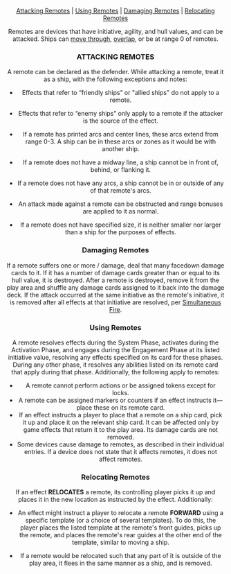 <Header title="remotes"/>

[Attacking Remotes](#attacking-remotes 'id') |
[Using Remotes](#using-remotes "id") |
[Damaging Remotes](#damaging-remotes "id") |
[Relocating Remotes](#relocating-remotes "id") 

Remotes are devices that have initiative, agility, and hull values, and can be
attacked. Ships can [move through](/article/Move), [overlap](/article/Overlap), or be at range 0 of remotes.

### ATTACKING REMOTES

A remote can be declared as the defender. While attacking a remote, treat it
as a ship, with the following exceptions and notes:
* Effects that refer to “friendly ships” or "allied ships" do not apply to a
remote.

* Effects that refer to “enemy ships” only apply to a remote if the attacker is
the source of the effect.
* If a remote has printed arcs and center lines, these arcs extend from
range 0-3. A ship can be in these arcs or zones as it would be with
another ship.
* If a remote does not have a midway line, a ship cannot be in front of,
behind, or flanking it.
* If a remote does not have any arcs, a ship cannot be in or outside of any
of that remote's arcs.
* An attack made against a remote can be obstructed and range bonuses
are applied to it as normal.
* If a remote does not have specified size, it is neither smaller nor larger
than a ship for the purposes of effects.

### Damaging Remotes

If a remote suffers one or more <Hit/>/<Crit/> damage, deal that many facedown
damage cards to it. If it has a number of damage cards greater than or
equal to its hull value, it is destroyed. After a remote is destroyed, remove it
from the play area and shuffle any damage cards assigned to it back into the
damage deck. If the attack occurred at the same initiative as the remote's
initiative, it is removed after all effects at that initiative are resolved, per
[Simultaneous Fire](/article/Simultaneous_Fire).

### Using Remotes

A remote resolves effects during the System Phase, activates during the
Activation Phase, and engages during the Engagement Phase at its listed
initiative value, resolving any effects specified on its card for these phases.
During any other phase, it resolves any abilities listed on its remote card that
apply during that phase. Additionally, the following apply to remotes:
* A remote cannot perform actions or be assigned tokens except for locks.
* A remote can be assigned markers or counters if an effect instructs it—
place these on its remote card.
* If an effect instructs a player to place that a remote on a ship card, pick it
up and place it on the relevant ship card. It can be affected only by game
effects that return it to the play area. Its damage cards are not removed.
* Some devices cause damage to remotes, as described in their individual
entries. If a device does not state that it affects remotes, it does not
affect remotes.

### Relocating Remotes

If an effect **RELOCATES** a remote, its controlling player picks it up and places it
in the new location as instructed by the effect. Additionally:

* An effect might instruct a player to relocate a remote **FORWARD** using a
specific template (or a choice of several templates). To do this, the player
places the listed template at the remote's front guides, picks up the
remote, and places the remote's rear guides at the other end of the
template, similar to moving a ship.

<ImgCenter src="/images/Remote_Move_Example.webp" alt="Relocating Foward"/>
<TextCenter text="Relocating forward (from its front guides to its rear guides)."/>

* If a remote would be relocated such that any part of it is outside of the
play area, it flees in the same manner as a ship, and is removed.